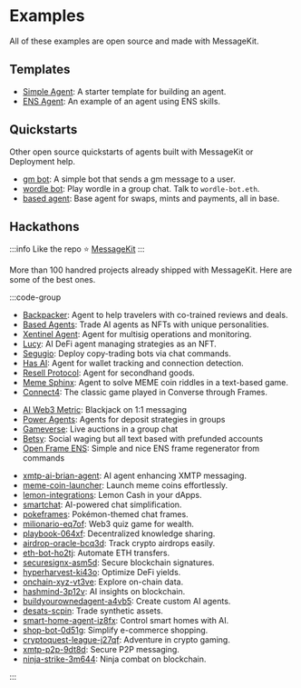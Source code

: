 # Examples

All of these examples are open source and made with MessageKit.

## Templates

- [Simple Agent](/templates/simple): A starter template for building an agent.
- [ENS Agent](/templates/ens): An example of an agent using ENS skills.

## Quickstarts

Other open source quickstarts of agents built with MessageKit or Deployment help.

- [gm bot](https://github.com/xmtp/gm-bot): A simple bot that sends a gm message to a user.
- [wordle bot](https://github.com/ephemerahq/wordle-bot): Play wordle in a group chat. Talk to `wordle-bot.eth`.
- [based agent](./plugins/agentkit): Base agent for swaps, mints and payments, all in base.

## Hackathons

:::info
Like the repo ⭐️ [MessageKit](https://github.com/ephemeraHQ/message-kit)
:::

More than 100 handred projects already shipped with MessageKit. Here are some of the best ones.

:::code-group

<div data-title="ETH Bangkok 2024">

- [Backpacker](https://ethglobal.com/showcase/backpacker-udm2gz): Agent to help travelers with co-trained reviews and deals.
- [Based Agents](https://ethglobal.com/showcase/based-agents-ds8pq): Trade AI agents as NFTs with unique personalities.
- [Xentinel Agent](https://ethglobal.com/showcase/xentinel-agent-5v8sb): Agent for multisig operations and monitoring.
- [Lucy](https://ethglobal.com/showcase/lucy-bi61z): AI DeFi agent managing strategies as an NFT.
- [Segugio](https://ethglobal.com/showcase/segugio-zu2tw): Deploy copy-trading bots via chat commands.
- [Has AI](https://ethglobal.com/showcase/has-ai-nf8xd): Agent for wallet tracking and connection detection.
- [Resell Protocol](https://ethglobal.com/showcase/resell-protocol-d47u8): Agent for secondhand goods.
- [Meme Sphinx](https://ethglobal.com/showcase/memesphinx-ep7k8): Agent to solve MEME coin riddles in a text-based game.
- [Connect4](https://ethglobal.com/showcase/connect4-x988z): The classic game played in Converse through Frames.

</div>

<div data-title="ETH SF 2024">

- [AI Web3 Metric](https://ethglobal.com/showcase/ai-web3-metrics-a18ra): Blackjack on 1:1 messaging
- [Power Agents](https://ethglobal.com/showcase/power-agents-djqmb): Agents for deposit strategies in groups
- [Gameverse](https://ethglobal.com/showcase/gameverse-h8w91): Live auctions in a group chat
- [Betsy](https://ethglobal.com/showcase/betsy-9qx39): Social waging but all text based with prefunded accounts
- [Open Frame ENS](https://ethglobal.com/showcase/open-frame-t9rmb): Simple and nice ENS frame regenerator from commands

</div>

<div data-title="ETH Online 2024">

- [xmtp-ai-brian-agent](https://ethglobal.com/showcase/xmtp-ai-brian-agent-1181m): AI agent enhancing XMTP messaging.
- [meme-coin-launcher](https://ethglobal.com/showcase/meme-coin-launcher-0bz74): Launch meme coins effortlessly.
- [lemon-integrations](https://ethglobal.com/showcase/lemon-integrations-gnath): Lemon Cash in your dApps.
- [smartchat](https://ethglobal.com/showcase/smartchat-xvd7y): AI-powered chat simplification.
- [pokeframes](https://ethglobal.com/showcase/pokeframes-svnzv): Pokémon-themed chat frames.
- [milionario-eq7of](https://ethglobal.com/showcase/milionario-eq7of): Web3 quiz game for wealth.
- [playbook-064xf](https://ethglobal.com/showcase/playbook-064xf): Decentralized knowledge sharing.
- [airdrop-oracle-bcq3d](https://ethglobal.com/showcase/airdrop-oracle-bcq3d): Track crypto airdrops easily.
- [eth-bot-ho2tj](https://ethglobal.com/showcase/eth-bot-ho2tj): Automate ETH transfers.
- [securesignx-asm5d](https://ethglobal.com/showcase/securesignx-asm5d): Secure blockchain signatures.
- [hyperharvest-ki43o](https://ethglobal.com/showcase/hyperharvest-ki43o): Optimize DeFi yields.
- [onchain-xyz-vt3ve](https://ethglobal.com/showcase/onchain-xyz-vt3ve): Explore on-chain data.
- [hashmind-3p12v](https://ethglobal.com/showcase/hashmind-3p12v): AI insights on blockchain.
- [buildyourownedagent-a4vb5](https://ethglobal.com/showcase/buildyourownedagent-a4vb5): Create custom AI agents.
- [desats-scpin](https://ethglobal.com/showcase/desats-scpin): Trade synthetic assets.
- [smart-home-agent-iz8fx](https://ethglobal.com/showcase/smart-home-agent-iz8fx): Control smart homes with AI.
- [shop-bot-0d51g](https://ethglobal.com/showcase/shop-bot-0d51g): Simplify e-commerce shopping.
- [cryptoquest-league-j27qf](https://ethglobal.com/showcase/cryptoquest-league-j27qf): Adventure in crypto gaming.
- [xmtp-p2p-9dt8d](https://ethglobal.com/showcase/xmtp-p2p-9dt8d): Secure P2P messaging.
- [ninja-strike-3m644](https://ethglobal.com/showcase/ninja-strike-3m644): Ninja combat on blockchain.

</div>

:::
